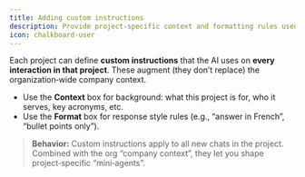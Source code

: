 ```yaml
---
title: Adding custom instructions
description: Provide project‑specific context and formatting rules used in every chat in the project.
icon: chalkboard-user
---
```


Each project can define **custom instructions** that the AI uses on **every interaction in that project**. These augment (they don’t replace) the organization‑wide company context.

- Use the **Context** box for background: what this project is for, who it serves, key acronyms, etc.
- Use the **Format** box for response style rules (e.g., “answer in French”, “bullet points only”).

> **Behavior:** Custom instructions apply to all new chats in the project. Combined with the org “company context”, they let you shape project‑specific “mini‑agents”.
